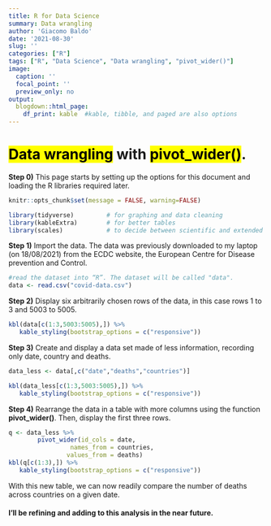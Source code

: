 ```yaml
---
title: R for Data Science
summary: Data wrangling
author: 'Giacomo Baldo'
date: '2021-08-30'
slug: ''
categories: ["R"]
tags: ["R", "Data Science", "Data wrangling", "pivot_wider()"]
image:
  caption: ''
  focal_point: ''
  preview_only: no
output:
  blogdown::html_page:
    df_print: kable  #kable, tibble, and paged are also options
---
```

# <mark>Data wrangling</mark> with <mark>pivot_wider()</mark>.

**Step 0)** This page starts by setting up the options for this document and loading the R libraries required later.
```r
knitr::opts_chunk$set(message = FALSE, warning=FALSE)
```

```r
library(tidyverse)         # for graphing and data cleaning
library(kableExtra)        # for better tables
library(scales)            # to decide between scientific and extended number notation in plots
```

**Step 1)** Import the data. The data was previously downloaded to my laptop (on 18/08/2021) from the ECDC website, the European Centre for Disease prevention and Control.
```r
#read the dataset into “R”. The dataset will be called "data".
data <- read.csv("covid-data.csv")
```

**Step 2)** Display six arbitrarily chosen rows of the data, in this case rows 1 to 3 and 5003 to 5005.
```r
kbl(data[c(1:3,5003:5005),]) %>%
   kable_styling(bootstrap_options = c("responsive"))
```

**Step 3)** Create and display a data set made of less information, recording only date, country and deaths.
```r
data_less <- data[,c("date","deaths","countries")]

kbl(data_less[c(1:3,5003:5005),]) %>%
   kable_styling(bootstrap_options = c("responsive"))
```

**Step 4)** Rearrange the data in a table with more columns using the function **pivot_wider()**. Then, display the first three rows. 
```r
q <- data_less %>% 
        pivot_wider(id_cols = date,
                 names_from = countries,
                values_from = deaths)
kbl(q[c(1:3),]) %>%
   kable_styling(bootstrap_options = c("responsive"))
```
With this new table, we can now readily compare the number of deaths across countries on a given date. 




#### I'll be refining and adding to this analysis in the near future.
 
